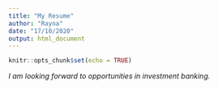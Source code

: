```yaml
---
title: "My Resume"
author: "Rayna"
date: "17/10/2020"
output: html_document
---
```


```r
knitr::opts_chunk$set(echo = TRUE)
```

 *I am looking forward to opportunities in investment banking.*
